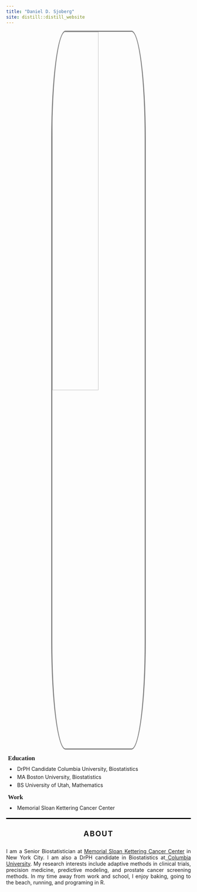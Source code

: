 ```yaml
---
title: "Daniel D. Sjoberg"
site: distill::distill_website
---
```


<style>
d-article {
  padding-top: 5px;
  border-top: 0px;
}

d-title h1 {
  text-align: center;
  font-family: Roboto Mono;
  letter-spacing: 3px;
}

d-title p {
  text-align: center;
}

.about p {
  text-align: justify;
}

.hero-left img {
  width: 100%;
  border-radius: 15%;
  border: 3px solid grey;
  display: block;
  margin-left: auto;
  margin-right: auto;
  margin-bottom: 1em;
}

.hero-right p {
  margin: 10px 0px 10px 0px;
  font-size: 1.2em;
  font-family: Roboto Slab;
}

.hero-right li {
  margin-bottom: 5px;
  padding-left: 10px;
}

@media (min-width: 1200px) {
  .hero-left {
    width:32%;
    float:left;
  }
  .hero-right {
    width:63%;
    float:right;
  }
}

@media (max-width: 1199px) {
  .hero-left img {
    width: 50%;
  }
}
</style>

<div style="border-bottom:3px solid black; margin-bottom:20px">

<div class="hero-left">
  <img src="images/dan.jpg">
</div>

<div class="hero-right" style="padding-bottom:1em">
  <p style="font-weight:bold; margin-top:5px">
    <i class="fa fa-graduation-cap" aria-hidden="true" style="padding-right:5px"></i> Education
  </p>
  <li>DrPH Candidate Columbia University, Biostatistics</li>
  <li>MA Boston University, Biostatistics</li>
  <li>BS University of Utah, Mathematics</li>
  <p style="font-weight:bold; margin-top:15px">
    <i class="fa fa-hospital-o" aria-hidden="true" style="padding-right:5px"></i> Work
  </p>
  <li>Memorial Sloan Kettering Cancer Center</li>
</div>

<!-- <div style="float:left; width:100%;"> -->
<!--   <p style="margin-bottom:.5em"> -->
<!--     <strong style="font-family: Roboto Slab; font-size: 1.2em"> -->
<!--       <i class="fa fa-flask" aria-hidden="true" style="padding-right:12.5px"></i> Methods:  -->
<!--     </strong> -->
<!--     Eye-tracking, sentence comprehension, text/speech corpus analysis -->
<!--   </p> -->
<!--   <p style="margin-bottom:1.5em"> -->
<!--     <strong style="font-family:Roboto Slab; font-size:1.2em"> -->
<!--       <i class="fa fa-code" aria-hidden="true" style="padding-right:5px"></i> Programming:  -->
<!--     </strong> -->
<!--     R <span style="font-size:0.8em">(fluent)</span> | HTML/CSS/JS <span style="font-size:0.8em">(proficient)</span> | Python <span style="font-size:0.8em">(coursework)</span> -->
<!--   </p> -->
<!-- </div> -->

</div>


<h3 style="margin: 0px 0px 25px 0px; font-variant:small-caps; text-align:center; font-size:2em; letter-spacing:2px">about</h3>

<div class="about">

I am a Senior Biostatistician at <a href="https://www.mskcc.org/" target="_blank">Memorial Sloan Kettering Cancer Center</a> in New York City.  I am also a DrPH candidate in Biostatistics at<a href="https://www.mailman.columbia.edu/become-student/departments/biostatistics" target="_blank"> Columbia University</a>.  My research interests include adaptive methods in clinical trials, precision medicine, predictive modeling, and prostate cancer screening methods.  In my time away from work and school, I enjoy baking, going to the beach, running, and programing in R.


</div>

<p></p>
